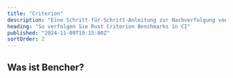 ```yaml
---
title: "Criterion"
description: "Eine Schritt-für-Schritt-Anleitung zur Nachverfolgung von Rust Criterion Benchmarks in CI"
heading: "So verfolgen Sie Rust Criterion Benchmarks in CI"
published: "2024-11-09T19:15:00Z"
sortOrder: 2
---
```



<Intro
  text="gelernt haben, wie man Rust-Code mit Criterion benchmarkt"
  url="/de/learn/benchmarking/rust/criterion/"
/>

## Was ist Bencher?

<BencherIntro />

<StepsForBencherCloud
  adapter="rust_criterion"
  url="/de/docs/explanation/adapters/#-rust-criterion"
/>

<StepsForBencherSelfHosted
  adapter="rust_criterion"
  url="/de/docs/explanation/adapters/#-rust-criterion"
/>

<RustCriterion />

<br />

<CallToAction />
